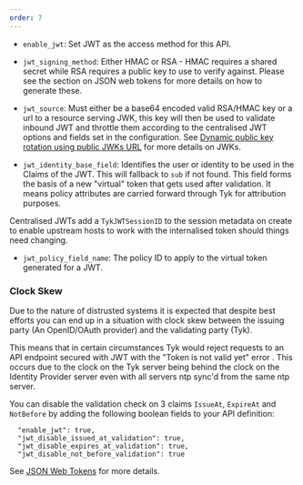 ```yaml
---
order: 7
---
```


* `enable_jwt`: Set JWT as the access method for this API.

* `jwt_signing_method`: Either HMAC or RSA - HMAC requires a shared secret while RSA requires a public key to use to verify against. Please see the section on JSON web tokens for more details on how to generate these.

* `jwt_source`: Must either be a base64 encoded valid RSA/HMAC key or a url to a resource serving JWK, this key will then be used to validate inbound JWT and throttle them according to the centralised JWT options and fields set in the configuration. See [Dynamic public key rotation using public JWKs URL](/basic-config-and-security/security/authentication-authorization/json-web-tokens#dynamic-public-key-rotation-using-public-jwks-url) for more details on JWKs.

* `jwt_identity_base_field`: Identifies the user or identity to be used in the Claims of the JWT. This will fallback to `sub` if not found. This field forms the basis of a new "virtual" token that gets used after validation. It means policy attributes are carried forward through Tyk for attribution purposes.
    
Centralised JWTs add a `TykJWTSessionID` to the session metadata on create to enable upstream hosts to work with the internalised token should things need changing.

* `jwt_policy_field_name`: The policy ID to apply to the virtual token generated for a JWT.

### Clock Skew

Due to the nature of distrusted systems it is expected that despite best efforts you can end up in a situation with clock skew between the issuing party (An OpenID/OAuth provider) and the validating party (Tyk).  

This means that in certain circumstances Tyk would reject requests to an API endpoint secured with JWT with the "Token is not valid yet" error . This occurs due to the clock on the Tyk server being behind the clock on the Identity Provider server even with all servers ntp sync'd from the same ntp server.

You can disable the validation check on 3 claims `IssueAt`, `ExpireAt` and `NotBefore` by adding the following boolean fields to your API definition:

```{.copyWrapper}
  "enable_jwt": true,
  "jwt_disable_issued_at_validation": true,
  "jwt_disable_expires_at_validation": true,
  "jwt_disable_not_before_validation": true
```

See [JSON Web Tokens](docs/basic-config-and-security/security/authentication-authorization/json-web-tokens/) for more details.
